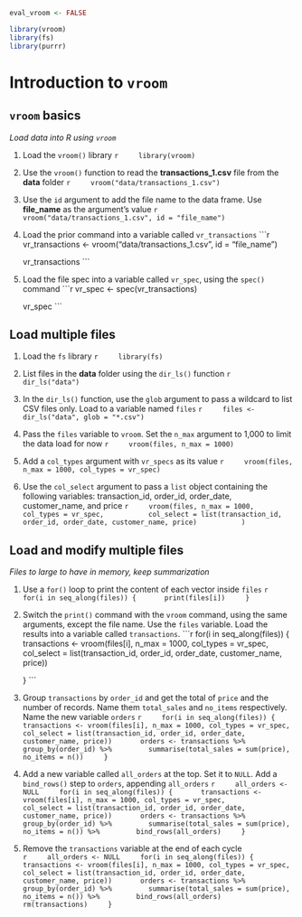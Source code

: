 ```r
eval_vroom <- FALSE
```


```r
library(vroom)
library(fs)
library(purrr)

```

# Introduction to `vroom`

## `vroom` basics
*Load data into R using `vroom`*

1. Load the `vroom()` library
    ```r
    library(vroom)
    ```

1. Use the `vroom()` function to read the **transactions_1.csv** file from the **data** folder
    ```r
    vroom("data/transactions_1.csv")
    ```

1. Use the `id` argument to add the file name to the data frame.  Use **file_name** as the argument's value
    ```r
    vroom("data/transactions_1.csv", id = "file_name")
    ```

1. Load the prior command into a variable called `vr_transactions`
    ```r
    vr_transactions <- vroom("data/transactions_1.csv", id = "file_name")
    
    vr_transactions
    ```

1. Load the file spec into a variable called `vr_spec`, using the `spec()` command
    ```r
    vr_spec <- spec(vr_transactions)
    
    vr_spec
    ```

## Load multiple files

1. Load the `fs` library
    ```r
    library(fs)
    ```

1. List files in the **data** folder using the `dir_ls()` function
    ```r
    dir_ls("data")
    ```

1. In the `dir_ls()` function, use the `glob` argument to pass a wildcard to list CSV files only. Load to a variable named `files`
    ```r
    files <- dir_ls("data", glob = "*.csv")
    ```

1. Pass the `files` variable to `vroom`. Set the `n_max` argument to 1,000 to limit the data load for now
    ```r
    vroom(files, n_max = 1000)
    ```

1. Add a `col_types` argument with `vr_specs` as its value
    ```r
    vroom(files, n_max = 1000, col_types = vr_spec)
    ```

1. Use the `col_select` argument to pass a `list` object containing the following variables: transaction_id, order_id, order_date, customer_name, and price
    ```r
    vroom(files, n_max = 1000, col_types = vr_spec,
          col_select = list(transaction_id, order_id, order_date, customer_name, price)
          )
    ```

## Load and modify multiple files
*Files to large to have in memory, keep summarization*

1. Use a `for()` loop to print the content of each vector inside `files`
    ```r
    for(i in seq_along(files)) {
      print(files[i])
    }
    ```

1. Switch the `print()` command with the `vroom` command, using the same arguments, except the file name.  Use the `files` variable.  Load the results into a variable called `transactions`. 
    ```r
    for(i in seq_along(files)) {
      transactions <- vroom(files[i], n_max = 1000, col_types = vr_spec, 
                           col_select = list(transaction_id, order_id, 
                                             order_date, customer_name, price))

    }
    ```

1. Group `transactions` by `order_id` and get the total of `price` and the number of records. Name them `total_sales` and `no_items` respectively. Name the new variable `orders`
    ```r
    for(i in seq_along(files)) {
      transactions <- vroom(files[i], n_max = 1000, col_types = vr_spec, 
                           col_select = list(transaction_id, order_id, order_date, customer_name, price))
      orders <- transactions %>%
        group_by(order_id) %>%
        summarise(total_sales = sum(price), no_items = n())
    }
    ```

1. Add a new variable called `all_orders` at the top. Set it to `NULL`. Add a `bind_rows()` step to `orders`, appending `all_orders`
    ```r
    all_orders <- NULL
    for(i in seq_along(files)) {
      transactions <- vroom(files[i], n_max = 1000, col_types = vr_spec, 
                           col_select = list(transaction_id, order_id, order_date, customer_name, price))
      orders <- transactions %>%
        group_by(order_id) %>%
        summarise(total_sales = sum(price), no_items = n()) %>%
        bind_rows(all_orders)
    }
    ```
    
1. Remove the `transactions` variable at the end of each cycle    
    ```r
    all_orders <- NULL
    for(i in seq_along(files)) {
      transactions <- vroom(files[i], n_max = 1000, col_types = vr_spec, 
                           col_select = list(transaction_id, order_id, order_date, customer_name, price))
      orders <- transactions %>%
        group_by(order_id) %>%
        summarise(total_sales = sum(price), no_items = n()) %>%
        bind_rows(all_orders)
      rm(transactions)
    }
    ```
